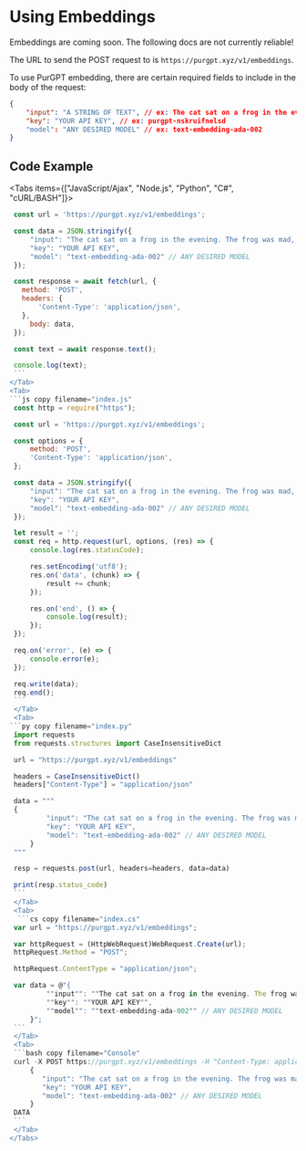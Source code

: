 
# Using Embeddings

<Callout type="warning" emoji="⚠️">
    Embeddings are coming soon. The following docs are not currently reliable!
</Callout>

The URL to send the POST request to is `https://purgpt.xyz/v1/embeddings`.

To use PurGPT embedding, there are certain required fields to include in the body of the request:

```json
{
    "input": "A STRING OF TEXT", // ex: The cat sat on a frog in the evening. The frog was mad, because it wanted to sleep.
    "key": "YOUR API KEY", // ex: purgpt-nskruifnelsd
    "model": "ANY DESIRED MODEL" // ex: text-embedding-ada-002
} 
```

## Code Example

<Tabs items={["JavaScript/Ajax", "Node.js", "Python", "C#", "cURL/BASH"]}>
  <Tab>
   ```js copy filename="index.js"
    const url = 'https://purgpt.xyz/v1/embeddings';

    const data = JSON.stringify({
        "input": "The cat sat on a frog in the evening. The frog was mad, because it wanted to sleep.",
        "key": "YOUR API KEY",
        "model": "text-embedding-ada-002" // ANY DESIRED MODEL
    });

    const response = await fetch(url, {
      method: 'POST',
      headers: {
          'Content-Type': 'application/json',
      },
        body: data,
    });

    const text = await response.text();

    console.log(text);
    ```
  </Tab>
  <Tab>
   ```js copy filename="index.js"
    const http = require("https");

    const url = 'https://purgpt.xyz/v1/embeddings';

    const options = {
        method: 'POST',
        'Content-Type': 'application/json',
    };

    const data = JSON.stringify({
        "input": "The cat sat on a frog in the evening. The frog was mad, because it wanted to sleep.",
        "key": "YOUR API KEY",
        "model": "text-embedding-ada-002" // ANY DESIRED MODEL
    });

    let result = '';
    const req = http.request(url, options, (res) => {
        console.log(res.statusCode);

        res.setEncoding('utf8');
        res.on('data', (chunk) => {
            result += chunk;
        });

        res.on('end', () => {
            console.log(result);
        });
    });

    req.on('error', (e) => {
        console.error(e);
    });

    req.write(data);
    req.end();
    ```
    </Tab>
    <Tab>
   ```py copy filename="index.py"
    import requests
    from requests.structures import CaseInsensitiveDict

    url = "https://purgpt.xyz/v1/embeddings"

    headers = CaseInsensitiveDict()
    headers["Content-Type"] = "application/json"

    data = """
    {
            "input": "The cat sat on a frog in the evening. The frog was mad, because it wanted to sleep.",
            "key": "YOUR API KEY",
            "model": "text-embedding-ada-002" // ANY DESIRED MODEL
        }
    """

    resp = requests.post(url, headers=headers, data=data)

    print(resp.status_code)
    ```
    </Tab>
    <Tab>
     ```cs copy filename="index.cs" 
    var url = "https://purgpt.xyz/v1/embeddings";

    var httpRequest = (HttpWebRequest)WebRequest.Create(url);
    httpRequest.Method = "POST";

    httpRequest.ContentType = "application/json";

    var data = @"{
            ""input"": ""The cat sat on a frog in the evening. The frog was mad, because it wanted to sleep"",
            ""key"": ""YOUR API KEY"",
            ""model"": ""text-embedding-ada-002"" // ANY DESIRED MODEL
        }";
    ```
    </Tab>
    <Tab>
    ```bash copy filename="Console"
    curl -X POST https://purgpt.xyz/v1/embeddings -H "Content-Type: application/json" --data-binary @- <<DATA
        {
           "input": "The cat sat on a frog in the evening. The frog was mad, because it wanted to sleep.",
           "key": "YOUR API KEY",
           "model": "text-embedding-ada-002" // ANY DESIRED MODEL
        }
    DATA
    ```
    </Tab>
</Tabs>